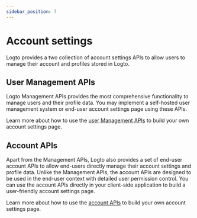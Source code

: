 ```yaml
---
sidebar_position: 7
---
```


# Account settings

Logto provides a two collection of account settings APIs to allow users to manage their account and profiles stored in Logto.

## User Management APIs

Logto Management APIs provides the most comprehensive functionality to manage users and their profile data. You may implement a self-hosted user management system or end-user account settings page using these APIs.

Learn more about how to use the [user Management APIs](by-management-api) to build your own account settings page.

## Account APIs

Apart from the Management APIs, Logto also provides a set of end-user account APIs to allow end-users directly manage their account settings and profile data. Unlike the Management APIs, the account APIs are designed to be used in the end-user context with detailed user permission control. You can use the account APIs directly in your client-side application to build a user-friendly account settings page.

Learn more about how to use the [account APIs](by-account-api) to build your own account settings page.
